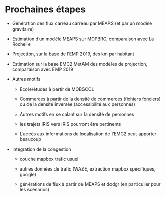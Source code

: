 # Prochaines étapes

-   Génération des flux carreau carreau par MEAPS (et par un modèle gravitaire)

-   Estimation d'un modèle MEAPS sur MOPBRO, comparaison avec La Rochelle

-   Projection, sur la base de l'EMP 2019, des km par habitant

-   Estimation sur la base EMC2 MetAM des modèles de projection, comparaison avec EMP 2019

-   Autres motifs

    -   Ecole/études à partir de MOBSCOL

    -   Commerces à partir de la densité de commerces (fichiers fonciers) ou de la densité inversée (accessibilité aux personnes)

    -   Autres motifs en se calant sur la densité de personnes

    -   les trajets IRIS vers IRIS pourront être pertinents

    -   L'accès aux informations de localisation de l'EMC2 peut apporter beaucoup

-   Intégration de la congestion

    -   couche mapbox trafic usuel

    -   autres données de trafic (WAZE, extraction mapbox spécifiques, google)

    -   générations de flux à partir de MEAPS et dodgr (en particulier pour les scénarios)
